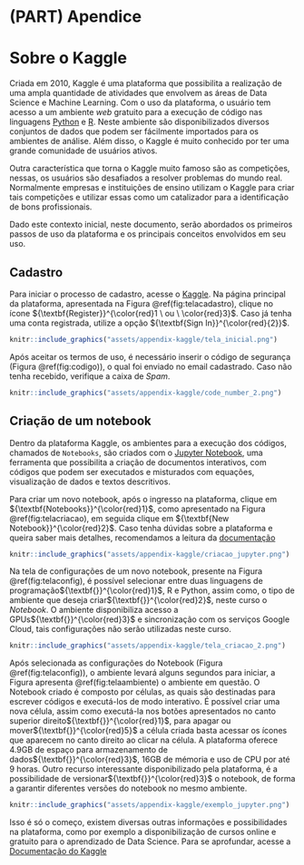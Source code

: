 \cleardoublepage

# (PART) Apendice {-}

# Sobre o Kaggle

Criada em 2010, Kaggle é uma plataforma que possibilita a realização de uma ampla quantidade de atividades que envolvem as áreas de Data Science e Machine Learning. Com o uso da plataforma, o usuário tem acesso a um ambiente *web* gratuito para a execução de código nas linguagens [Python](https://www.python.org/) e [R](https://www.r-project.org/). Neste ambiente são disponibilizados diversos conjuntos de dados que podem ser fácilmente importados para os ambientes de análise. Além disso, o Kaggle é muito conhecido por ter uma grande comunidade de usuários ativos.

Outra característica que torna o Kaggle muito famoso são as competições, nessas, os usuários são desafiados a resolver problemas do mundo real. Normalmente empresas e instituições de ensino utilizam o Kaggle para criar tais competições e utilizar essas como um catalizador para a identificação de bons profissionais.

Dado este contexto inicial, neste documento, serão abordados os primeiros passos de uso da plataforma e os principais conceitos envolvidos em seu uso.

## Cadastro

Para iniciar o processo de cadastro, acesse o [Kaggle](https://www.kaggle.com/). Na página principal da plataforma, apresentada na Figura \@ref(fig:telacadastro), clique no ícone ${\textbf{Register}}^{\color{red}1 \ ou \ \color{red}3}$. Caso já tenha uma conta registrada, utilize a opção ${\textbf{Sign In}}^{\color{red}{2}}$.


```r
knitr::include_graphics("assets/appendix-kaggle/tela_inicial.png")
```


Após aceitar os termos de uso, é necessário inserir o código de segurança (Figura \@ref(fig:codigo)), o qual foi enviado no email cadastrado. Caso não tenha recebido, verifique a caixa de *Spam*.


```r
knitr::include_graphics("assets/appendix-kaggle/code_number_2.png")
```


## Criação de um notebook

Dentro da plataforma Kaggle, os ambientes para a execução dos códigos, chamados de `Notebooks`, são criados com o [Jupyter Notebook](https://jupyter.org/), uma ferramenta que possibilita a criação de documentos interativos, com códigos que podem ser executados e misturados com equações, visualização de dados e textos descritivos.

Para criar um novo notebook, após o ingresso na plataforma, clique em ${\textbf{Notebooks}}^{\color{red}1}$, como apresentado na Figura \@ref(fig:telacriacao), em seguida clique em ${\textbf{New Notebook}}^{\color{red}2}$. Caso tenha dúvidas sobre a plataforma e queira saber mais detalhes, recomendamos a leitura da [documentação](https://www.kaggle.com/docs)

```r
knitr::include_graphics("assets/appendix-kaggle/criacao_jupyter.png")
```


Na tela de configurações de um novo notebook, presente na Figura \@ref(fig:telaconfig), é possível selecionar entre duas linguagens de programação${\textbf{}}^{\color{red}1}$, R e Python, assim como, o tipo de ambiente que deseja criar${\textbf{}}^{\color{red}2}$, neste curso o *Notebook*. O ambiente disponibiliza acesso a GPUs${\textbf{}}^{\color{red}3}$ e sincronização com os serviços Google Cloud, tais configurações não serão utilizadas neste curso.

```r
knitr::include_graphics("assets/appendix-kaggle/tela_criacao_2.png")
```

Após selecionada as configurações do Notebook (Figura \@ref(fig:telaconfig)), o ambiente levará alguns segundos para iniciar, a Figura apresenta \@ref(fig:telaambiente) o ambiente em questão. O Notebook criado é composto por células, as quais são destinadas para escrever códigos e executá-los de modo interativo. É possível criar uma nova célula, assim como executá-la nos botões apresentados no canto superior direito${\textbf{}}^{\color{red}1}$, para apagar ou mover${\textbf{}}^{\color{red}5}$ a célula criada basta acessar os ícones que aparecem no canto direito ao clicar na célula. A plataforma oferece 4.9GB de espaço para armazenamento de dados${\textbf{}}^{\color{red}3}$, 16GB de mémoria e uso de CPU por até 9 horas. Outro recurso interessante disponibilizado pela plataforma, é a possibilidade de versionar${\textbf{}}^{\color{red}3}$ o notebook, de forma a garantir diferentes versões do notebook no mesmo ambiente.


```r
knitr::include_graphics("assets/appendix-kaggle/exemplo_jupyter.png")
```


Isso é só o começo, existem diversas outras informações e possibilidades na plataforma, como por exemplo a disponibilização de cursos online e gratuito para o aprendizado de Data Science. Para se aprofundar, acesse a [Documentação do Kaggle](https://www.kaggle.com/docs)
